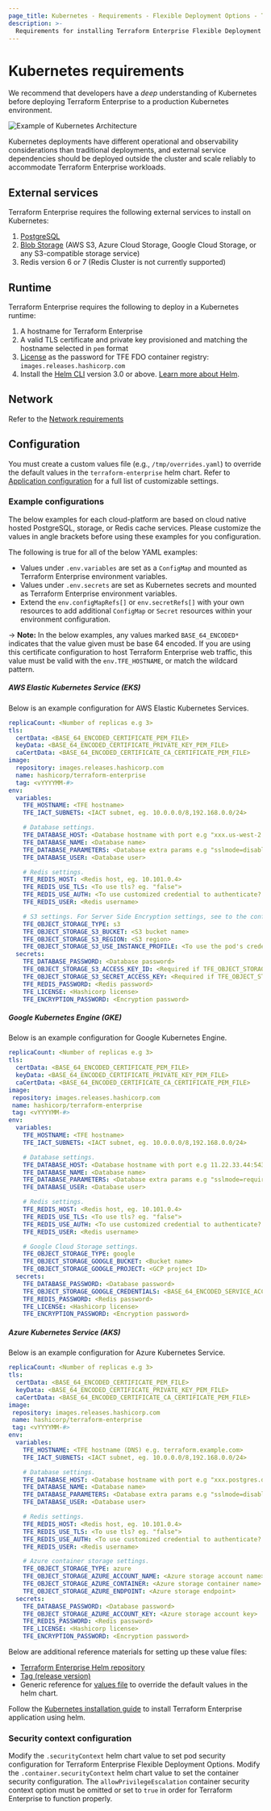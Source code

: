 ```yaml
---
page_title: Kubernetes - Requirements - Flexible Deployment Options - Terraform Enterprise
description: >-
  Requirements for installing Terraform Enterprise Flexible Deployment Options on Kubernetes.
---
```


# Kubernetes requirements

We recommend that developers have a _deep_ understanding of Kubernetes before deploying Terraform Enterprise to a production Kubernetes environment.

![Example of Kubernetes Architecture](/img/docs/TFE_In_Kubernetes.png)

Kubernetes deployments have different operational and observability considerations than traditional deployments, and external service dependencies should be deployed outside the cluster and scale reliably to accommodate Terraform Enterprise workloads.

## External services

Terraform Enterprise requires the following external services to install on Kubernetes:
1. [PostgreSQL](/terraform/enterprise/flexible-deployments/install/requirements/data-storage/postgres-requirements)
2. [Blob Storage](/terraform/enterprise/flexible-deployments/install/requirements/data-storage/operational-mode-requirements#external-services-mode) (AWS S3, Azure Cloud Storage, Google Cloud Storage, or any S3-compatible storage service)
3. Redis version 6 or 7 (Redis Cluster is not currently supported)

## Runtime

Terraform Enterprise requires the following to deploy in a Kubernetes runtime:
1. A hostname for Terraform Enterprise
2. A valid TLS certificate and private key provisioned and matching the hostname selected in `pem` format
3. [License](/terraform/enterprise/flexible-deployments/install/requirements/license) as the password for TFE FDO container registry: `images.releases.hashicorp.com`
4. Install the [Helm CLI](https://helm.sh/docs/intro/install/) version 3.0 or above. [Learn more about Helm](https://helm.sh/docs/intro/using_helm/).

## Network
Refer to the [Network requirements](/terraform/enterprise/flexible-deployments/install/requirements/network)

## Configuration

You must create a custom values file (e.g., `/tmp/overrides.yaml`) to override the default values in the `terraform-enterprise` helm chart. Refer to [Application configuration](/terraform/enterprise/flexible-deployments/install/configuration) for a full list of customizable settings.

### Example configurations

The below examples for each cloud-platform are based on cloud native hosted PostgreSQL, storage, or Redis cache services. Please customize the values in angle brackets before using these examples for you configuration.

The following is true for all of the below YAML examples:
- Values under `.env.variables` are set as a `ConfigMap` and mounted as Terraform Enterprise environment variables.
- Values under `.env.secrets` are set as Kubernetes secrets and mounted as Terraform Enterprise environment variables.
- Extend the `env.configMapRefs[]` or `env.secretRefs[]` with your own resources to add additional `ConfigMap` or `Secret` resources within your environment configuration.

-> **Note:** In the below examples, any values marked `BASE_64_ENCODED*` indicates that the value given must be base 64 encoded. If you are using this certificate configuration to host Terraform Enterprise web traffic, this value must be valid with the `env.TFE_HOSTNAME`, or match the wildcard pattern.

##### AWS Elastic Kubernetes Service (EKS)

Below is an example configuration for AWS Elastic Kubernetes Services.

```YAML
replicaCount: <Number of replicas e.g 3>
tls:
  certData: <BASE_64_ENCODED_CERTIFICATE_PEM_FILE>
  keyData: <BASE_64_ENCODED_CERTIFICATE_PRIVATE_KEY_PEM_FILE>
  caCertData: <BASE_64_ENCODED_CERTIFICATE_CA_CERTIFICATE_PEM_FILE>
image:
  repository: images.releases.hashicorp.com
  name: hashicorp/terraform-enterprise
  tag: <vYYYYMM-#>
env:
  variables:
    TFE_HOSTNAME: <TFE hostname>
    TFE_IACT_SUBNETS: <IACT subnet, eg. 10.0.0.0/8,192.168.0.0/24>

    # Database settings.
    TFE_DATABASE_HOST: <Database hostname with port e.g "xxx.us-west-2.rds.amazonaws.com:5432">
    TFE_DATABASE_NAME: <Database name>
    TFE_DATABASE_PARAMETERS: <Database extra params e.g "sslmode=disable">
    TFE_DATABASE_USER: <Database user>

    # Redis settings.
    TFE_REDIS_HOST: <Redis host, eg. 10.101.0.4>
    TFE_REDIS_USE_TLS: <To use tls? eg. "false">
    TFE_REDIS_USE_AUTH: <To use customized credential to authenticate? eg. "true">
    TFE_REDIS_USER: <Redis username>

    # S3 settings. For Server Side Encryption settings, see to the configuration reference.
    TFE_OBJECT_STORAGE_TYPE: s3
    TFE_OBJECT_STORAGE_S3_BUCKET: <S3 bucket name>
    TFE_OBJECT_STORAGE_S3_REGION: <S3 region>
    TFE_OBJECT_STORAGE_S3_USE_INSTANCE_PROFILE: <To use the pod's credentials to authenticate with AWS? e.g. false>
  secrets:
    TFE_DATABASE_PASSWORD: <Database password>
    TFE_OBJECT_STORAGE_S3_ACCESS_KEY_ID: <Required if TFE_OBJECT_STORAGE_S3_USE_INSTANCE_PROFILE is false>
    TFE_OBJECT_STORAGE_S3_SECRET_ACCESS_KEY: <Required if TFE_OBJECT_STORAGE_S3_USE_INSTANCE_PROFILE is false>
    TFE_REDIS_PASSWORD: <Redis password>
    TFE_LICENSE: <Hashicorp license>
    TFE_ENCRYPTION_PASSWORD: <Encryption password>
```

##### Google Kubernetes Engine (GKE)

Below is an example configuration for Google Kubernetes Engine.

```YAML
replicaCount: <Number of replicas e.g 3>
tls:
  certData: <BASE_64_ENCODED_CERTIFICATE_PEM_FILE>
  keyData: <BASE_64_ENCODED_CERTIFICATE_PRIVATE_KEY_PEM_FILE>
  caCertData: <BASE_64_ENCODED_CERTIFICATE_CA_CERTIFICATE_PEM_FILE>
image:
 repository: images.releases.hashicorp.com
 name: hashicorp/terraform-enterprise
 tag: <vYYYYMM-#>
env:
  variables:
    TFE_HOSTNAME: <TFE hostname>
    TFE_IACT_SUBNETS: <IACT subnet, eg. 10.0.0.0/8,192.168.0.0/24>

    # Database settings.
    TFE_DATABASE_HOST: <Database hostname with port e.g 11.22.33.44:5432>
    TFE_DATABASE_NAME: <Database name>
    TFE_DATABASE_PARAMETERS: <Database extra params e.g "sslmode=require">
    TFE_DATABASE_USER: <Database user>

    # Redis settings.
    TFE_REDIS_HOST: <Redis host, eg. 10.101.0.4>
    TFE_REDIS_USE_TLS: <To use tls? eg. "false">
    TFE_REDIS_USE_AUTH: <To use customized credential to authenticate? eg. "true">
    TFE_REDIS_USER: <Redis username>

    # Google Cloud Storage settings.
    TFE_OBJECT_STORAGE_TYPE: google
    TFE_OBJECT_STORAGE_GOOGLE_BUCKET: <Bucket name>
    TFE_OBJECT_STORAGE_GOOGLE_PROJECT: <GCP project ID>
  secrets:
    TFE_DATABASE_PASSWORD: <Database password>
    TFE_OBJECT_STORAGE_GOOGLE_CREDENTIALS: <BASE_64_ENCODED_SERVICE_ACCOUNT_CREDENTIALS>
    TFE_REDIS_PASSWORD: <Redis password>
    TFE_LICENSE: <Hashicorp license>
    TFE_ENCRYPTION_PASSWORD: <Encryption password>
```

##### Azure Kubernetes Service (AKS)

Below is an example configuration for Azure Kubernetes Service.

```YAML
replicaCount: <Number of replicas e.g 3>
tls:
  certData: <BASE_64_ENCODED_CERTIFICATE_PEM_FILE>
  keyData: <BASE_64_ENCODED_CERTIFICATE_PRIVATE_KEY_PEM_FILE>
  caCertData: <BASE_64_ENCODED_CERTIFICATE_CA_CERTIFICATE_PEM_FILE>
image:
 repository: images.releases.hashicorp.com
 name: hashicorp/terraform-enterprise
 tag: <vYYYYMM-#>
env:
  variables:
    TFE_HOSTNAME: <TFE hostname (DNS) e.g. terraform.example.com>
    TFE_IACT_SUBNETS: <IACT subnet, eg. 10.0.0.0/8,192.168.0.0/24>

    # Database settings.
    TFE_DATABASE_HOST: <Database hostname with port e.g "xxx.postgres.database.azure.com:5432">
    TFE_DATABASE_NAME: <Database name>
    TFE_DATABASE_PARAMETERS: <Database extra params e.g "sslmode=disable">
    TFE_DATABASE_USER: <Database user>

    # Redis settings.
    TFE_REDIS_HOST: <Redis host, eg. 10.101.0.4>
    TFE_REDIS_USE_TLS: <To use tls? eg. "false">
    TFE_REDIS_USE_AUTH: <To use customized credential to authenticate? eg. "true">
    TFE_REDIS_USER: <Redis username>

    # Azure container storage settings.
    TFE_OBJECT_STORAGE_TYPE: azure
    TFE_OBJECT_STORAGE_AZURE_ACCOUNT_NAME: <Azure storage account name>
    TFE_OBJECT_STORAGE_AZURE_CONTAINER: <Azure storage container name>
    TFE_OBJECT_STORAGE_AZURE_ENDPOINT: <Azure storage endpoint>
  secrets:
    TFE_DATABASE_PASSWORD: <Database password>
    TFE_OBJECT_STORAGE_AZURE_ACCOUNT_KEY: <Azure storage account key>
    TFE_REDIS_PASSWORD: <Redis password>
    TFE_LICENSE: <Hashicorp license>
    TFE_ENCRYPTION_PASSWORD: <Encryption password>
```

Below are additional reference materials for setting up these value files:
  - [Terraform Enterprise Helm repository](https://github.com/hashicorp/terraform-enterprise-helm)
  - [Tag (release version)](/terraform/enterprise/releases)
  - Generic reference for [values file](https://helm.sh/docs/chart_template_guide/values_files/) to override the default values in the helm chart.

Follow the [Kubernetes installation guide](/terraform/enterprise/flexible-deployments/install/kubernetes/install) to install Terraform Enterprise application using helm.

### Security context configuration

Modify the `.securityContext` helm chart value to set pod security configuration for Terraform Enterprise Flexible Deployment Options. Modify the `.container.securityContext` helm chart value to set the container security configuration. The `allowPrivilegeEscalation` container security context option must be omitted or set to `true` in order for Terraform Enterprise to function properly.
